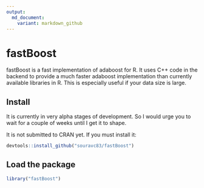 ```yaml
---
output:
  md_document:
    variant: markdown_github
---
```


<!-- README.md is generated from README.Rmd. Please edit that file -->

# fastBoost
fastBoost is a fast implementation of adaboost for R. It uses C++ code in the backend to provide
a much faster adaboost implementation than currently available libraries in R. This is especially
useful if your data size is large.

## Install
It is currently in very alpha stages of development. So I would urge you to wait for a couple of 
weeks until I get it to shape.

It is not submitted to CRAN yet.
If you must install it:
```r
devtools::install_github("souravc83/fastBoost")
```

## Load the package
```r
library("fastBoost")
```

